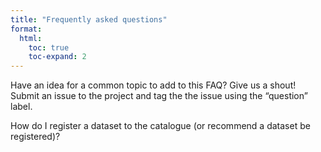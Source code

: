 ```yaml
---
title: "Frequently asked questions"
format:
  html:
    toc: true
    toc-expand: 2
---
```


::: {.callout-tip title="Help us fill this page!"}
Have an idea for a common topic to add to this FAQ? Give us a shout! Submit an issue to the project and tag the the issue using the "question" label.
:::

How do I register a dataset to the catalogue (or recommend a dataset be registered)?